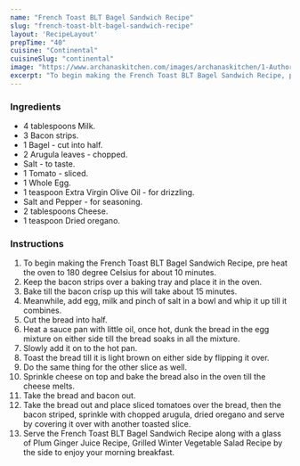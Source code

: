 ---
name: "French Toast BLT Bagel Sandwich Recipe"
slug: "french-toast-blt-bagel-sandwich-recipe"
layout: 'RecipeLayout'
prepTime: "40"
cuisine: "Continental"
cuisineSlug: "continental"
image: "https://www.archanaskitchen.com/images/archanaskitchen/1-Author/sibyl_sunitha/French_Toast_BLT_Bagel_Sandwich_Recipe.jpg"
excerpt: "To begin making the French Toast BLT Bagel Sandwich Recipe, pre heat the oven to 180 degree Celsius for about 10 minutes"
---

### Ingredients

- 4 tablespoons Milk.
- 3 Bacon strips.
- 1 Bagel - cut into half.
- 2 Arugula leaves - chopped.
- Salt - to taste.
- 1 Tomato - sliced.
- 1 Whole Egg.
- 1 teaspoon Extra Virgin Olive Oil - for drizzling.
- Salt and Pepper - for seasoning.
- 2 tablespoons Cheese.
- 1 teaspoon Dried oregano.

### Instructions

1. To begin making the French Toast BLT Bagel Sandwich Recipe, pre heat the oven to 180 degree Celsius for about 10 minutes.
1. Keep the bacon strips over a baking tray and place it in the oven.
1. Bake till the bacon crisp up this will take about 15 minutes.
1. Meanwhile, add egg, milk and pinch of salt in a bowl and whip it up till it combines.
1. Cut the bread into half.
1. Heat a sauce pan with little oil, once hot, dunk the bread in the egg mixture on either side till the bread soaks in all the mixture.
1. Slowly add it on to the hot pan.
1. Toast the bread till it is light brown on either side by flipping it over.
1. Do the same thing for the other slice as well.
1. Sprinkle cheese on top and bake the bread also in the oven till the cheese melts.
1. Take the bread and bacon out.
1.  Take the bread out and place sliced tomatoes over the bread, then the bacon striped, sprinkle with chopped arugula, dried oregano and serve by covering it over with another toasted slice.
1. Serve the French Toast BLT Bagel Sandwich Recipe along with a glass of Plum Ginger Juice Recipe, Grilled Winter Vegetable Salad Recipe by the side to enjoy your morning breakfast.
